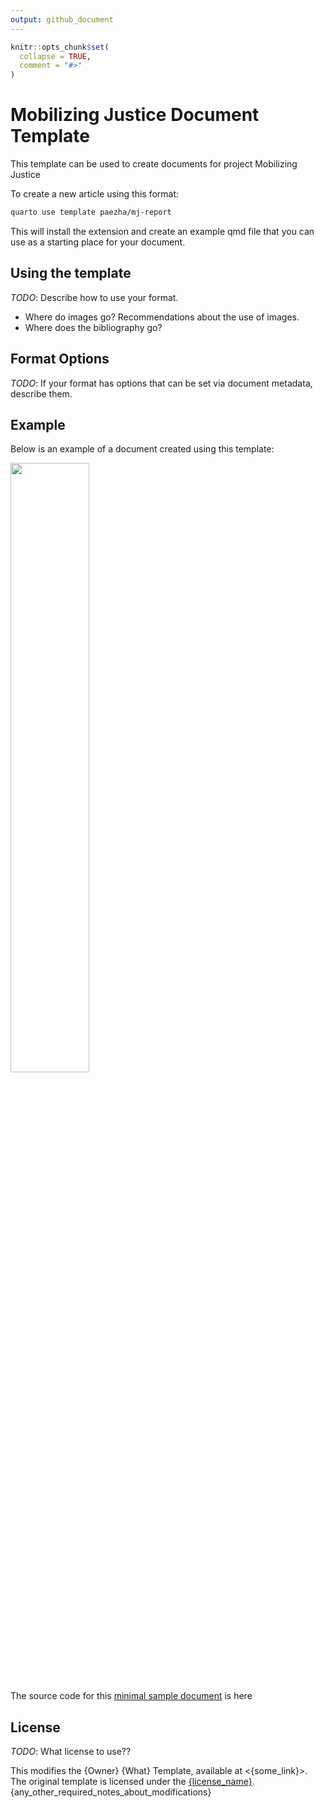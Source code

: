 ```yaml
---
output: github_document
---
```


<!-- README.md is generated from README.Rmd. Please edit that file -->

```r
knitr::opts_chunk$set(
  collapse = TRUE,
  comment = "#>"
)
```

# Mobilizing Justice Document Template

<!-- badges: start -->
<!-- badges: end -->

This template can be used to create documents for project Mobilizing Justice

To create a new article using this format:

``` bash
quarto use template paezha/mj-report
```

This will install the extension and create an example qmd file that you can use as a starting place for your document.

## Using the template

*TODO*: Describe how to use your format.

- Where do images go? Recommendations about the use of images.
- Where does the bibliography go?

## Format Options

*TODO*: If your format has options that can be set via document metadata, describe them.

## Example

Below is an example of a document created using this template:

<!-- pdftools::pdf_convert('template.pdf',pages = 1) --> 

![](template_1.png){width=50%}

The source code for this [minimal sample document]((template.qmd)) is here

## License

*TODO*: What license to use??

This modifies the {Owner} {What} Template, available at <{some_link}>.
The original template is licensed under the [{license_name}]({license_link}).
{any_other_required_notes_about_modifications}

